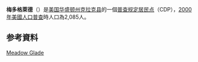 {{Infobox settlement
|name                     = 梅多格萊德
|official_name            = Meadow Glade, Washington
|native_name              = Meadow Glade{{en}}
|settlement_type          = [[普查规定居民点|CDP]]
|nickname                 = 
|motto                    = 

<!-- 圖片 -->
|image_skyline            = 
|imagesize                = 
|image_caption            = 
|image_flag               = 
|image_seal               = 

<!-- 地圖 -->
|image_map = Clark_County_Washington_Incorporated_and_Unincorporated_areas_Meadow_Glade_Highlighted.svg
|mapsize                  = 250px
|map_caption              = 安博伊位置圖
|image_map1               = 
|mapsize1                 = 
|map_caption1             = 

<!-- 行政區 -->
|subdivision_type         = [[國家|國家]]
|subdivision_name         = {{USA}}
|subdivision_type1        = [[美国州份|州]]
|subdivision_name1        = [[華盛頓州|華盛頓州]]
|subdivision_type2        = [[华盛顿州行政区划|郡]]
|subdivision_name2        = [[克拉克县_(华盛顿州)|克拉克县]]

<!-- 政府 -->
|government_footnotes     = 
|government_type          = 
|leader_title             = 
|leader_name              = 
|leader_title1            = 
|leader_name1             = 
|established_title        = 
|established_date         = 

<!-- 地區 -->
|unit_pref  =  
|area_footnotes           = 
|area_magnitude           = 
|area_total_km2           = 14.7
|area_land_km2            = 14.7
|area_water_km2           = 0.0
|area_total_sq_mi         = 5.7
|area_land_sq_mi          = 5.7
|area_water_sq_mi         = 0.0

<!-- 人口 -->
|population_as_of         = [[2000年美國人口普查|2000年]]
|population_footnotes     = 
|population_total         = 2225
|population_density_km2   = 151.2
|population_density_sq_mi = 391.7

<!-- 基本資料 -->
|timezone                 = [[太平洋時區|PST]]
|utc_offset               = -8
|timezone_DST             = PDT
|utc_offset_DST           = -7
|elevation_footnotes      =
|elevation_m              = 86
|elevation_ft             = 282
|coordinates_display      = inline,title
|coordinates_type         = region:US_type:city
|latd = 45 |latm = 44 |lats = 57 |latNS = N
|longd = 122 |longm = 33 |longs = 18 |longEW = W

<!-- 其它 -->
|postal_code_type         = 
|postal_code              = 
|area_code                = 
|blank_name               = [[聯邦資訊處理標準|FIPS碼]]
|blank_info               = 53-44620{{GR|2}}
|blank1_name              = [[地名資訊系統|GNIS]]編號
|blank1_info              = 1512449{{GR|3}}
|website                  = 
|footnotes                = 
}}
'''梅多格萊德'''（{{lang-en|'''Meadow Glade'''}}）是[[美国|美国]][[华盛顿州|华盛顿州]][[克拉克县_(华盛顿州)|克拉克县]]的一個[[普查规定居民点|普查规定居民点]]（CDP），[[2000年美國人口普查|2000年美國人口普查]]時人口為2,085人。

== 参考資料 ==
{{reflist}}

{{Clark County, Washington}}

[[category:华盛顿州普查规定居民点|Meadow Glade]]